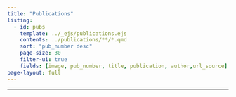 ```yaml
---
title: "Publications"
listing:
  - id: pubs
    template: ../_ejs/publications.ejs
    contents: ../publications/**/*.qmd
    sort: "pub_number desc"
    page-size: 30
    filter-ui: true
    fields: [image, pub_number, title, publication, author,url_source]
page-layout: full
---
```


<hr>

:::{#pubs}
:::